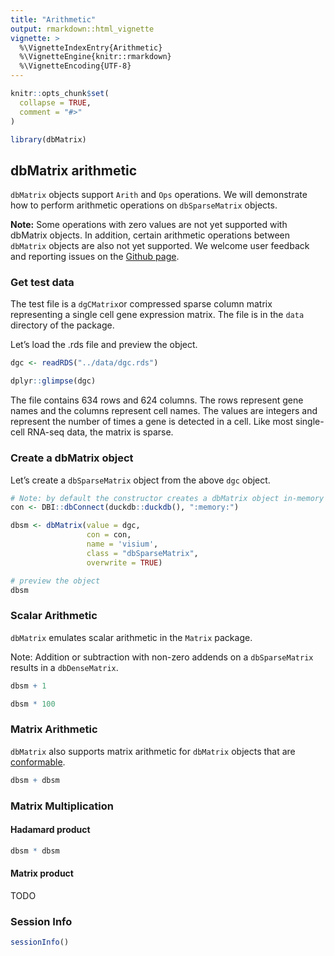 ```yaml
---
title: "Arithmetic"
output: rmarkdown::html_vignette
vignette: >
  %\VignetteIndexEntry{Arithmetic}
  %\VignetteEngine{knitr::rmarkdown}
  %\VignetteEncoding{UTF-8}
---
```


```r
knitr::opts_chunk$set(
  collapse = TRUE,
  comment = "#>"
)
```

```r
library(dbMatrix)
```


## dbMatrix arithmetic

`dbMatrix` objects support `Arith` and `Ops` operations. We will demonstrate how to perform arithmetic operations on `dbSparseMatrix` objects.

**Note:** Some operations with zero values are not yet supported with dbMatrix objects. In addition, certain arithmetic operations between `dbMatrix` objects are also not yet supported. We welcome user feedback and reporting issues on the [Github page ](https://github.com/drieslab/dbMatrix/).

### Get test data
The test file is a `dgCMatrix`or compressed sparse column matrix representing a single cell gene expression matrix. The file is in the `data` directory of the package.

Let's load the .rds file and preview the object.

```r
dgc <- readRDS("../data/dgc.rds")

dplyr::glimpse(dgc)
```

The file contains 634 rows and 624 columns. The rows represent gene names and the columns represent cell names. The values are integers and represent the number of times a gene is detected in a cell. Like most single-cell RNA-seq data, the matrix is sparse.


### Create a dbMatrix object
Let's create a `dbSparseMatrix` object from the above `dgc` object.
```r
# Note: by default the constructor creates a dbMatrix object in-memory
con <- DBI::dbConnect(duckdb::duckdb(), ":memory:")

dbsm <- dbMatrix(value = dgc, 
                 con = con, 
                 name = 'visium', 
                 class = "dbSparseMatrix",
                 overwrite = TRUE)

# preview the object
dbsm
```

### Scalar Arithmetic
`dbMatrix` emulates scalar arithmetic in the `Matrix` package. 

Note: Addition or subtraction with non-zero addends on a `dbSparseMatrix` results in a `dbDenseMatrix`.
```r
dbsm + 1

dbsm * 100
```

### Matrix Arithmetic
`dbMatrix` also supports matrix arithmetic for `dbMatrix` objects that are [conformable](https://en.wikipedia.org/wiki/Conformable_matrix).
```r
dbsm + dbsm
```

### Matrix Multiplication

#### Hadamard product
```r
dbsm * dbsm
```

#### Matrix product
TODO

### Session Info
```r
sessionInfo()
```


